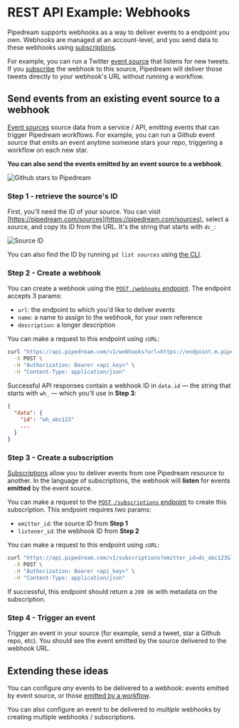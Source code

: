 # REST API Example: Webhooks

Pipedream supports webhooks as a way to deliver events to a endpoint you own. Webhooks are managed at an account-level, and you send data to these webhooks using [subscriptions](/rest-api/#subscriptions).

For example, you can run a Twitter [event source](/sources/) that listens for new tweets. If you [subscribe](/rest-api/#subscriptions) the webhook to this source, Pipedream will deliver those tweets directly to your webhook's URL without running a workflow. 

## Send events from an existing event source to a webhook

[Event sources](/sources/) source data from a service / API, emitting events that can trigger Pipedream workflows. For example, you can run a Github event source that emits an event anytime someone stars your repo, triggering a workflow on each new star.

**You can also send the events emitted by an event source to a webhook**.

![Github stars to Pipedream](./images/webhook-proxy.png)

### Step 1 - retrieve the source's ID

First, you'll need the ID of your source. You can visit [https://pipedream.com/sources](https://pipedream.com/sources), select a source, and copy its ID from the URL. It's the string that starts with `dc_`:

![Source ID](./images/source-id.png)

You can also find the ID by running `pd list sources` using [the CLI](/cli/reference/#pd-list).

### Step 2 - Create a webhook

You can create a webhook using the [`POST /webhooks` endpoint](/rest-api/#create-a-webhook). The endpoint accepts 3 params:

- `url`: the endpoint to which you'd like to deliver events
- `name`: a name to assign to the webhook, for your own reference
- `description`: a longer description

You can make a request to this endpoint using `cURL`:

```bash
curl "https://api.pipedream.com/v1/webhooks?url=https://endpoint.m.pipedream.net&name=name&description=description" \
  -X POST \
  -H "Authorization: Bearer <api_key>" \
  -H "Content-Type: application/json"
```

Successful API responses contain a webhook ID in `data.id` — the string that starts with `wh_` — which you'll use in **Step 3**:

```json
{
  "data": {
    "id": "wh_abc123"
    ...
  }
}
```

### Step 3 - Create a subscription

[Subscriptions](/rest-api/#subscriptions) allow you to deliver events from one Pipedream resource to another. In the language of subscriptions, the webhook will **listen** for events **emitted** by the event source.

You can make a request to the [`POST /subscriptions` endpoint](/rest-api/#listen-for-events-from-another-source-or-workflow) to create this subscription. This endpoint requires two params:

- `emitter_id`: the source ID from **Step 1**
- `listener_id`: the webhook ID from **Step 2**

You can make a request to this endpoint using `cURL`:

```bash
curl "https://api.pipedream.com/v1/subscriptions?emitter_id=dc_abc123&listener_id=wh_abc123" \
  -X POST \
  -H "Authorization: Bearer <api_key>" \
  -H "Content-Type: application/json"
```

If successful, this endpoint should return a `200 OK` with metadata on the subscription.

### Step 4 - Trigger an event

Trigger an event in your source (for example, send a tweet, star a Github repo, etc). You should see the event emitted by the source delivered to the webhook URL.

## Extending these ideas

You can configure _any_ events to be delivered to a webhook: events emitted by event source, or those [emitted by a workflow](/destinations/emit/).

You can also configure an event to be delivered to _multiple_ webhooks by creating multiple webhooks / subscriptions.

